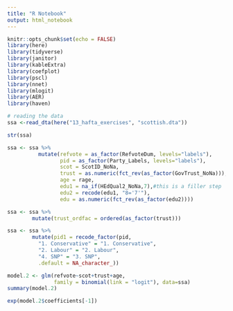 ```yaml
---
title: "R Notebook"
output: html_notebook
---
```


```r
knitr::opts_chunk$set(echo = FALSE)
library(here)
library(tidyverse)
library(janitor)
library(kableExtra)
library(coefplot)
library(pscl)
library(nnet)
library(mlogit)
library(AER)
library(haven)

```

```r
# reading the data
ssa <-read_dta(here("13_hafta_exercises", "scottish.dta"))
```

```r
str(ssa)
```

```r
ssa <- ssa %>%
          mutate(refvote = as_factor(RefvoteDum, levels="labels"),
                 pid = as_factor(Party_Labels, levels="labels"),
                 scot = ScotID_NoNa,
                 trust = as.numeric(fct_rev(as_factor(GovTrust_NoNa))), 
                 age = rage,
                 edu1 = na_if(HEdQual2_NoNa,7),#this is a filler step 
                 edu2 = recode(edu1, "8='7'"),
                 edu = as.numeric(fct_rev(as_factor(edu2))))
```

```r
ssa <- ssa %>%
        mutate(trust_ordfac = ordered(as_factor(trust)))
```

```r
ssa <- ssa %>%
        mutate(pid1 = recode_factor(pid,
          "1. Conservative" = "1. Conservative",
          "2. Labour" = "2. Labour",
          "4. SNP" = "3. SNP",
          .default = NA_character_))

```

```r
model.2 <- glm(refvote~scot+trust+age, 
               family = binomial(link = "logit"), data=ssa)
summary(model.2)
```

```r
exp(model.2$coefficients[-1])
```
